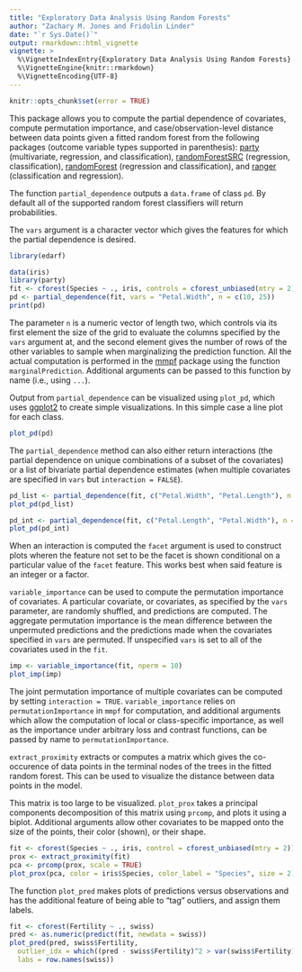 ```yaml
---
title: "Exploratory Data Analysis Using Random Forests"
author: "Zachary M. Jones and Fridolin Linder"
date: "`r Sys.Date()`"
output: rmarkdown::html_vignette
vignette: >
  %\VignetteIndexEntry{Exploratory Data Analysis Using Random Forests}
  %\VignetteEngine{knitr::rmarkdown}
  %\VignetteEncoding{UTF-8}
---
```


```r
knitr::opts_chunk$set(error = TRUE)
```

This package allows you to compute the partial dependence of covariates, compute permutation importance, and case/observation-level distance between data points given a fitted random forest from the following packages (outcome variable types supported in parenthesis): [party](https://cran.r-project.org/package=party) (multivariate, regression, and classification), [randomForestSRC](https://cran.r-project.org/package=randomForestSRC) (regression, classification), [randomForest](https://cran.r-project.org/package=randomForest) (regression and classification), and [ranger](https://cran.r-project.org/package=ranger) (classification and regression).

The function `partial_dependence` outputs a `data.frame` of class `pd`. By default all of the supported random forest classifiers will return probabilities.

The `vars` argument is a character vector which gives the features for which the partial dependence is desired.

```r
library(edarf)

data(iris)
library(party)
fit <- cforest(Species ~ ., iris, controls = cforest_unbiased(mtry = 2))
pd <- partial_dependence(fit, vars = "Petal.Width", n = c(10, 25))
print(pd)
```

The parameter `n` is a numeric vector of length two, which controls via its first element the size of the grid to evaluate the columns specified by the `vars` argument at, and the second element gives the number of rows of the other variables to sample when marginalizing the prediction function. All the actual computation is performed in the [mmpf](https://cran.r-project.org/package=mmpf) package using the function `marginalPrediction`. Additional arguments can be passed to this function by name (i.e., using `...`).

Output from `partial_dependence` can be visualized using `plot_pd`, which uses [ggplot2](https://cran.r-project.org/package=ggplot2) to create simple visualizations. In this simple case a line plot for each class.

```r
plot_pd(pd)
```

The `partial_dependence` method can also either return interactions (the partial dependence on unique combinations of a subset of the covariates) or a list of bivariate partial dependence estimates (when multiple covariates are specified in `vars` but `interaction = FALSE`).

```r
pd_list <- partial_dependence(fit, c("Petal.Width", "Petal.Length"), n = c(10, 25), interaction = FALSE)
plot_pd(pd_list)
```

```r
pd_int <- partial_dependence(fit, c("Petal.Length", "Petal.Width"), n = c(10, 25), interaction = TRUE)
plot_pd(pd_int)
```

When an interaction is computed the `facet` argument is used to construct plots wheren the feature not set to be the facet is shown conditional on a particular value of the `facet` feature. This works best when said feature is an integer or a factor.

`variable_importance` can be used to compute the permutation importance of covariates. A particular covariate, or covariates, as specified by the `vars` parameter, are randomly shuffled, and predictions are computed. The aggregate permutation importance is the mean difference between the unpermuted predictions and the predictions made when the covariates specified in `vars` are permuted. If unspecified `vars` is set to all of the covariates used in the `fit`.

```r
imp <- variable_importance(fit, nperm = 10)
plot_imp(imp)
```

The joint permutation importance of multiple covariates can be computed by setting `interaction = TRUE`. `variable_importance` relies on `permutationImportance` in `mmpf` for computation, and additional arguments which allow the computation of local or class-specific importance, as well as the importance under arbitrary loss and contrast functions, can be passed by name to `permutationImportance`.

`extract_proximity` extracts or computes a matrix which gives the co-occurence of data points in the terminal nodes of the trees in the fitted random forest. This can be used to visualize the distance between data points in the model.

This matrix is too large to be visualized. `plot_prox` takes a principal components decomposition of this matrix using `prcomp`, and plots it using a biplot. Additional arguments allow other covariates to be mapped onto the size of the points, their color (shown), or their shape.

```r
fit <- cforest(Species ~ ., iris, control = cforest_unbiased(mtry = 2))
prox <- extract_proximity(fit)
pca <- prcomp(prox, scale = TRUE)
plot_prox(pca, color = iris$Species, color_label = "Species", size = 2)
```

The function `plot_pred` makes plots of predictions versus observations and has the additional feature of being able to "tag" outliers, and assign them labels.

```r
fit <- cforest(Fertility ~ ., swiss)
pred <- as.numeric(predict(fit, newdata = swiss))
plot_pred(pred, swiss$Fertility,
  outlier_idx = which((pred - swiss$Fertility)^2 > var(swiss$Fertility)),
  labs = row.names(swiss))
```
